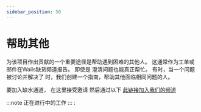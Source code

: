 ```yaml
---
sidebar_position: 50
---
```


# 帮助其他

为该项目作出贡献的一个重要途径是帮助遇到困难的其他人。 这通常作为工单或邮件在Wails缺货频道报告。 即使是 澄清问题也能真正帮忙。 有时，当一个问题被讨论并解决了 时，我们创建一个指南，帮助其他面临相同问题的人。

要加入缺水通道， 在这里接受邀请 [](https://gophers.slack.com/join/shared_invite/zt-197vymgt3-sJt4oyakb6nqlVKjXTyeVw#/shared-invite/email) 然后通过以下 [此链接加入我们的频道](https://gophers.slack.com/?redir=%2Fmessages%2FCJ4P9F7MZ%2F)

:::note
正在进行中的工作
 ::: :
